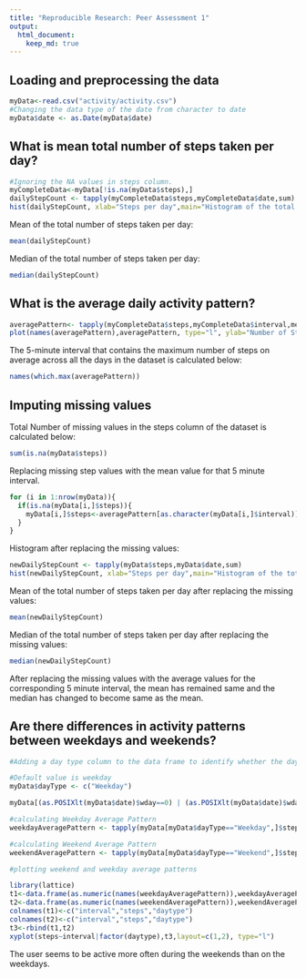 ```yaml
---
title: "Reproducible Research: Peer Assessment 1"
output: 
  html_document:
    keep_md: true
---
```



## Loading and preprocessing the data

```r
myData<-read.csv("activity/activity.csv")
#Changing the data type of the date from character to date
myData$date <- as.Date(myData$date)
```

## What is mean total number of steps taken per day?

```r
#Ignoring the NA values in steps column.
myCompleteData<-myData[!is.na(myData$steps),]
dailyStepCount <- tapply(myCompleteData$steps,myCompleteData$date,sum)
hist(dailyStepCount, xlab="Steps per day",main="Histogram of the total number of steps taken each day")
```

Mean of the total number of steps taken per day:

```r
mean(dailyStepCount)
```

Median of the total number of steps taken per day:

```r
median(dailyStepCount)
```

## What is the average daily activity pattern?

```r
averagePattern<- tapply(myCompleteData$steps,myCompleteData$interval,mean)
plot(names(averagePattern),averagePattern, type="l", ylab="Number of Steps",    xlab="Minute of the day", main="Average Daily Activity Pattern")
```

The 5-minute interval that contains the maximum number of steps on average across all the days in the dataset is calculated below:

```r
names(which.max(averagePattern))
```

## Imputing missing values

Total Number of missing values in the steps column of the dataset is calculated below:

```r
sum(is.na(myData$steps))
```

Replacing missing step values with the mean value for that 5 minute interval.

```r
for (i in 1:nrow(myData)){
  if(is.na(myData[i,]$steps)){
    myData[i,]$steps<-averagePattern[as.character(myData[i,]$interval)]
  }
}
```

Histogram after replacing the missing values:

```r
newDailyStepCount <- tapply(myData$steps,myData$date,sum)
hist(newDailyStepCount, xlab="Steps per day",main="Histogram of the total number of steps taken each day")
```

Mean of the total number of steps taken per day after replacing the missing values:

```r
mean(newDailyStepCount)
```

Median of the total number of steps taken per day after replacing the missing values:

```r
median(newDailyStepCount)
```

After replacing the missing values with the average values for the corresponding 5 minute interval, the mean has remained same and the median has changed to become same as the mean.

## Are there differences in activity patterns between weekdays and weekends?

```r
#Adding a day type column to the data frame to identify whether the day was a weekday or weekend

#Default value is weekday
myData$dayType <- c("Weekday")

myData[(as.POSIXlt(myData$date)$wday==0) | (as.POSIXlt(myData$date)$wday==6),]$dayType <- "Weekend"

#calculating Weekday Average Pattern
weekdayAveragePattern <- tapply(myData[myData$dayType=="Weekday",]$steps,myData[myData$dayType == "Weekday",]$interval,mean)

#calculating Weekend Average Pattern
weekendAveragePattern <- tapply(myData[myData$dayType=="Weekend",]$steps,myData[myData$dayType == "Weekend",]$interval,mean)

#plotting weekend and weekday average patterns

library(lattice)
t1<-data.frame(as.numeric(names(weekdayAveragePattern)),weekdayAveragePattern,"Weekday")
t2<-data.frame(as.numeric(names(weekendAveragePattern)),weekendAveragePattern,"Weekend")
colnames(t1)<-c("interval","steps","daytype")
colnames(t2)<-c("interval","steps","daytype")
t3<-rbind(t1,t2)
xyplot(steps~interval|factor(daytype),t3,layout=c(1,2), type="l")
```

The user seems to be active more often during the weekends than on the weekdays. 